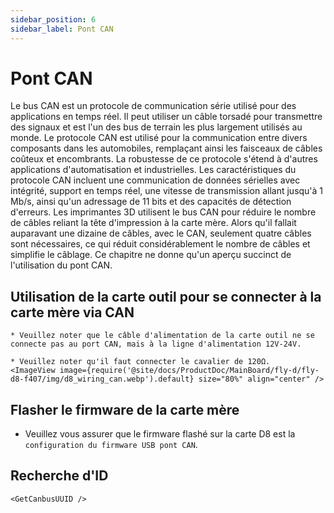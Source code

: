 ```yaml
---
sidebar_position: 6
sidebar_label: Pont CAN
---
```






# Pont CAN

Le bus CAN est un protocole de communication série utilisé pour des applications en temps réel. Il peut utiliser un câble torsadé pour transmettre des signaux et est l'un des bus de terrain les plus largement utilisés au monde. Le protocole CAN est utilisé pour la communication entre divers composants dans les automobiles, remplaçant ainsi les faisceaux de câbles coûteux et encombrants. La robustesse de ce protocole s'étend à d'autres applications d'automatisation et industrielles. Les caractéristiques du protocole CAN incluent une communication de données sérielles avec intégrité, support en temps réel, une vitesse de transmission allant jusqu'à 1 Mb/s, ainsi qu'un adressage de 11 bits et des capacités de détection d'erreurs.
Les imprimantes 3D utilisent le bus CAN pour réduire le nombre de câbles reliant la tête d'impression à la carte mère. Alors qu'il fallait auparavant une dizaine de câbles, avec le CAN, seulement quatre câbles sont nécessaires, ce qui réduit considérablement le nombre de câbles et simplifie le câblage.
Ce chapitre ne donne qu'un aperçu succinct de l'utilisation du pont CAN.

## Utilisation de la carte outil pour se connecter à la carte mère via CAN

    * Veuillez noter que le câble d'alimentation de la carte outil ne se connecte pas au port CAN, mais à la ligne d'alimentation 12V-24V.

    * Veuillez noter qu'il faut connecter le cavalier de 120Ω.
    <ImageView image={require('@site/docs/ProductDoc/MainBoard/fly-d/fly-d8-f407/img/d8_wiring_can.webp').default} size="80%" align="center" />

## Flasher le firmware de la carte mère

* Veuillez vous assurer que le firmware flashé sur la carte D8 est la `configuration du firmware USB pont CAN`.


## Recherche d'ID

    <GetCanbusUUID />